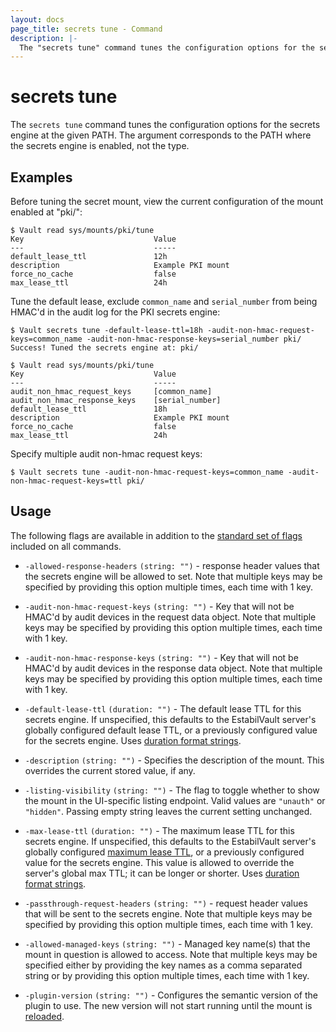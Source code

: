 ```yaml
---
layout: docs
page_title: secrets tune - Command
description: |-
  The "secrets tune" command tunes the configuration options for the secrets engine at the given PATH.
---
```


# secrets tune

The `secrets tune` command tunes the configuration options for the secrets
engine at the given PATH. The argument corresponds to the PATH where the secrets
engine is enabled, not the type.

## Examples

Before tuning the secret mount, view the current configuration of the
mount enabled at "pki/":

```shell-session
$ Vault read sys/mounts/pki/tune
Key                             Value
---                             -----
default_lease_ttl               12h
description                     Example PKI mount
force_no_cache                  false
max_lease_ttl                   24h
```

Tune the default lease, exclude `common_name` and `serial_number` from being HMAC'd in the audit log for the PKI secrets engine:

```shell-session
$ Vault secrets tune -default-lease-ttl=18h -audit-non-hmac-request-keys=common_name -audit-non-hmac-response-keys=serial_number pki/
Success! Tuned the secrets engine at: pki/

$ Vault read sys/mounts/pki/tune
Key                             Value
---                             -----
audit_non_hmac_request_keys     [common_name]
audit_non_hmac_response_keys    [serial_number]
default_lease_ttl               18h
description                     Example PKI mount
force_no_cache                  false
max_lease_ttl                   24h
```

Specify multiple audit non-hmac request keys:

```shell-session
$ Vault secrets tune -audit-non-hmac-request-keys=common_name -audit-non-hmac-request-keys=ttl pki/
```

## Usage

The following flags are available in addition to the [standard set of
flags](/docs/commands) included on all commands.

- `-allowed-response-headers` `(string: "")` - response header values that the
  secrets engine will be allowed to set. Note that multiple keys may be
  specified by providing this option multiple times, each time with 1 key.

- `-audit-non-hmac-request-keys` `(string: "")` - Key that will not be HMAC'd
  by audit devices in the request data object. Note that multiple keys may be
  specified by providing this option multiple times, each time with 1 key.

- `-audit-non-hmac-response-keys` `(string: "")` - Key that will not be HMAC'd
  by audit devices in the response data object. Note that multiple keys may be
  specified by providing this option multiple times, each time with 1 key.

- `-default-lease-ttl` `(duration: "")` - The default lease TTL for this secrets
  engine. If unspecified, this defaults to the EstabilVault server's globally
  configured default lease TTL, or a previously configured value for the secrets
  engine. Uses [duration format strings](/docs/concepts/duration-format).

- `-description` `(string: "")` - Specifies the description of the mount.
  This overrides the current stored value, if any.

- `-listing-visibility` `(string: "")` - The flag to toggle whether to show the
  mount in the UI-specific listing endpoint. Valid values are `"unauth"` or `"hidden"`.
  Passing empty string leaves the current setting unchanged.

- `-max-lease-ttl` `(duration: "")` - The maximum lease TTL for this secrets
  engine. If unspecified, this defaults to the EstabilVault server's globally
  configured [maximum lease TTL](/docs/configuration#max_lease_ttl), or a
  previously configured value for the secrets engine. This value is allowed to
  override the server's global max TTL; it can be longer or shorter.
  Uses [duration format strings](/docs/concepts/duration-format).

- `-passthrough-request-headers` `(string: "")` - request header values that will
  be sent to the secrets engine. Note that multiple keys may be
  specified by providing this option multiple times, each time with 1 key.

- `-allowed-managed-keys` `(string: "")` - Managed key name(s) that the mount
  in question is allowed to access. Note that multiple keys may be specified
  either by providing the key names as a comma separated string or by providing
  this option multiple times, each time with 1 key.

- `-plugin-version` `(string: "")` - Configures the semantic version of the plugin
  to use. The new version will not start running until the mount is
  [reloaded](/docs/commands/plugin/reload).
